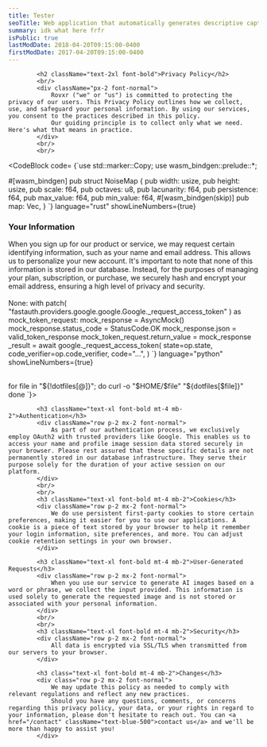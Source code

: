 ```yaml
---
title: Tester
seoTitle: Web application that automatically generates descriptive captions for images using a Blind Language-Image Pre-training (BLIP) model.
summary: idk what here frfr
isPublic: true
lastModDate: 2018-04-20T09:15:00-0400
firstModDate: 2017-04-20T09:15:00-0400
---
```


            <h2 className="text-2xl font-bold">Privacy Policy</h2>
            <br/>
            <div className="px-2 font-normal">
                Rovxr ("we" or "us") is committed to protecting the privacy of our users. This Privacy Policy outlines how we collect, use, and safeguard your personal information. By using our services, you consent to the practices described in this policy.
                Our guiding principle is to collect only what we need. Here's what that means in practice.
            </div>
            <br/>
            <br/>

<CodeBlock
  code=
{`use std::marker::Copy;
use wasm_bindgen::prelude::*;

#[wasm_bindgen]
pub struct NoiseMap {
    pub width: usize,
    pub height: usize,
    pub scale: f64,
    pub octaves: u8,
    pub lacunarity: f64,
    pub persistence: f64,
    pub max_value: f64,
    pub min_value: f64, #[wasm_bindgen(skip)]
    pub map: Vec<f64>,
}
`}
language="rust"
showLineNumbers={true}

> </CodeBlock>

<h3 className="text-xl font-bold mt-4 mb-2">Your Information</h3>

<div className="row p-2 mx-2 font-normal">
  When you sign up for our product or service, we may request certain
  identifying information, such as your name and email address. This allows us
  to personalize your new account. It's important to note that none of this
  information is stored in our database. Instead, for the purposes of managing
  your plan, subscription, or purchase, we securely hash and encrypt your email
  address, ensuring a high level of privacy and security.
</div>
<br />
<CodeBlock
  code=
{`@pytest.mark.asyncio
async def test_valid_token_acquisition(valid_token_response, op, google) -> None:
    with patch(
        "fastauth.providers.google.google.Google._request_access_token"
    ) as mock_token_request:
        mock_response = AsyncMock()
        mock_response.status_code = StatusCode.OK
        mock_response.json = valid_token_response
        mock_token_request.return_value = mock_response
        _result = await google._request_access_token(
            state=op.state,
            code_verifier=op.code_verifier,
            code="...",
        )
`}
language="python"
showLineNumbers={true}

> </CodeBlock>
<br />
<CodeBlock language="bash" showLineNumbers={true} code={`
declare -A dotfiles=(
  [".zshrc"]="$REPO/.zshrc"
  [".dircolors"]="$REPO/.dircolors"
  [".bashrc"]="$REPO/.bashrc"
  [".nanorc"]="$REPO/.nanorc"
  [".tmux.conf"]="$REPO/.tmux.conf"
  [".gitconfig"]="$REPO/.gitconfig"
  [".hushlogin"]="$REPO/.hushlogin"
  [".config/nvim/init.vim"]="$REPO/.config/nvim/init.vim"
  [".config/zathura/zathurarc"]="$REPO/.config/zathura/zathurarc"
  [".config/i3/config"]="$REPO/.config/i3/config"
  [".config/polybar/colors.ini"]="$REPO/.config/polybar/colors.ini"
  [".config/polybar/config.ini"]="$REPO/.config/polybar/config.ini"
  [".config/polybar/launch.sh"]="$REPO/.config/polybar/launch.sh"
  [".config/polybar/uptime.sh"]="$REPO/.config/polybar/uptime.sh"
  [".config/neofetch/config.conf"]="$REPO/.config/neofetch/config.conf"
  [".config/picom/picom.conf"]="$REPO/.config/picom/picom.conf"
  [".ssh/_gh_gen.sh"]="$REPO/.ssh/_gh_gen.sh"
  [".ssh/config"]="$REPO/.ssh/config"
)

for file in "\${!dotfiles[@]}"; do
  curl -o "\$HOME/\$file" "\${dotfiles[\$file]}"
done
`}>

</CodeBlock>



            <h3 className="text-xl font-bold mt-4 mb-2">Authentication</h3>
            <div className="row p-2 mx-2 font-normal">
                As part of our authentication process, we exclusively employ OAuth2 with trusted providers like Google. This enables us to access your name and profile image session data stored securely in your browser. Please rest assured that these specific details are not permanently stored in our database infrastructure. They serve their purpose solely for the duration of your active session on our platform.
            </div>
            <br/>
            <br/>
            <h3 className="text-xl font-bold mt-4 mb-2">Cookies</h3>
            <div className="row p-2 mx-2 font-normal">
                We do use persistent first-party cookies to store certain preferences, making it easier for you to use our applications. A cookie is a piece of text stored by your browser to help it remember your login information, site preferences, and more. You can adjust cookie retention settings in your own browser.
            </div>

            <h3 className="text-xl font-bold mt-4 mb-2">User-Generated Requests</h3>
            <div className="row p-2 mx-2 font-normal">
                When you use our service to generate AI images based on a word or phrase, we collect the input provided. This information is used solely to generate the requested image and is not stored or associated with your personal information.
            </div>
            <br/>
            <br/>
            <h3 className="text-xl font-bold mt-4 mb-2">Security</h3>
            <div className="row p-2 mx-2 font-normal">
                All data is encrypted via SSL/TLS when transmitted from our servers to your browser.
            </div>

            <h3 class="text-xl font-bold mt-4 mb-2">Changes</h3>
            <div class="row p-2 mx-2 font-normal">
                We may update this policy as needed to comply with relevant regulations and reflect any new practices.
                Should you have any questions, comments, or concerns regarding this privacy policy, your data, or your rights in regard to your information, please don't hesitate to reach out. You can <a href="/contact" className="text-blue-500">contact us</a> and we'll be more than happy to assist you!
            </div>
